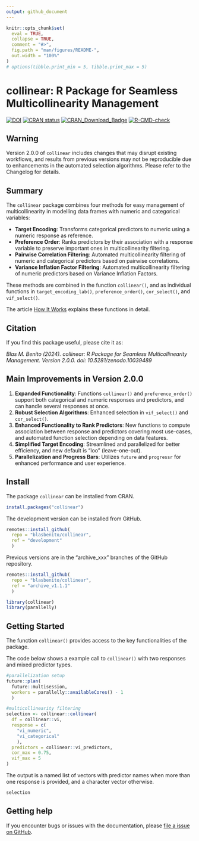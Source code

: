 ```yaml
---
output: github_document
---
```


<!-- README.md is generated from README.Rmd. Please edit that file -->

```r
knitr::opts_chunk$set(
  eval = TRUE,
  collapse = TRUE,
  comment = "#>",
  fig.path = "man/figures/README-",
  out.width = "100%"
)
# options(tibble.print_min = 5, tibble.print_max = 5)
```

<!-- Development badges 
# collinear <a href="https://dplyr.tidyverse.org"><img src="man/figures/logo.png" align="right" height="138" /></a>
-->


# collinear: R Package for Seamless Multicollinearity Management


<!-- Development badges 

[![R-CMD-check](https://github.com/BlasBenito/collinear/actions/workflows/R-CMD-check.yaml/badge.svg)](https://github.com/BlasBenito/collinear/actions/workflows/R-CMD-check.yaml)
[![Devel-version](https://img.shields.io/badge/devel%20version-1.0.1-blue.svg)](https://github.com/blasbenito/collinear)

<!-- badges: start -->

[![DOI](https://zenodo.org/badge/DOI/10.5281/zenodo.10039489.svg)](https://doi.org/10.5281/zenodo.10039489)
[![CRAN status](https://www.r-pkg.org/badges/version/collinear)](https://cran.r-project.org/package=collinear)
[![CRAN\_Download\_Badge](http://cranlogs.r-pkg.org/badges/grand-total/collinear)](https://CRAN.R-project.org/package=collinear)
[![R-CMD-check](https://github.com/BlasBenito/collinear/actions/workflows/R-CMD-check.yaml/badge.svg)](https://github.com/BlasBenito/collinear/actions/workflows/R-CMD-check.yaml)

<!-- badges: end -->

## Warning

Version 2.0.0 of `collinear` includes changes that may disrupt existing workflows, and results from previous versions may not be reproducible due to enhancements in the automated selection algorithms. Please refer to the Changelog for details.

## Summary

The `collinear` package combines four methods for easy management of multicollinearity in modelling data frames with numeric and categorical variables:

- **Target Encoding**: Transforms categorical predictors to numeric using a numeric response as reference.
- **Preference Order**: Ranks predictors by their association with a response variable to preserve important ones in multicollinearity filtering.
- **Pairwise Correlation Filtering**: Automated multicollinearity filtering of numeric and categorical predictors based on pairwise correlations.
- **Variance Inflation Factor Filtering**: Automated multicollinearity filtering of numeric predictors based on Variance Inflation Factors.

These methods are combined in the function `collinear()`, and as individual functions in `target_encoding_lab()`, `preference_order()`, `cor_select()`, and `vif_select()`.

The article [How It Works](https://blasbenito.github.io/collinear/articles/how_it_works/how_it_works.html) explains these functions in detail.

## Citation

If you find this package useful, please cite it as:

*Blas M. Benito (2024). collinear: R Package for Seamless Multicollinearity Management. Version 2.0.0. doi: 10.5281/zenodo.10039489*

## Main Improvements in Version 2.0.0

1. **Expanded Functionality**: Functions `collinear()` and `preference_order()` support both categorical and numeric responses and predictors, and can handle several responses at once.
2. **Robust Selection Algorithms**: Enhanced selection in `vif_select()` and `cor_select()`.
3. **Enhanced Functionality to Rank Predictors**: New functions to compute association between response and predictors covering most use-cases, and automated function selection depending on data features.
4. **Simplified Target Encoding**: Streamlined and parallelized for better efficiency, and new default is "loo" (leave-one-out).
5. **Parallelization and Progress Bars**: Utilizes `future` and `progressr` for enhanced performance and user experience.


## Install

The package `collinear` can be installed from CRAN.

```r
install.packages("collinear")
```


The development version can be installed from GitHub.

```r
remotes::install_github(
  repo = "blasbenito/collinear", 
  ref = "development"
  )
```


Previous versions are in the “archive_xxx” branches of the GitHub
repository.

```r
remotes::install_github(
  repo = "blasbenito/collinear", 
  ref = "archive_v1.1.1"
  )
```


```r
library(collinear)
library(parallelly)
```


## Getting Started

The function `collinear()` provides access to the key functionalities of the package.

The code below shows a example call to `collinear()` with two responses and mixed predictor types.

```r
#parallelization setup
future::plan(
  future::multisession,
  workers = parallelly::availableCores() - 1
  )

#multicollinearity filtering
selection <- collinear::collinear(
  df = collinear::vi,
  response = c(
    "vi_numeric",
    "vi_categorical"
    ),
  predictors = collinear::vi_predictors,
  cor_max = 0.75,
  vif_max = 5
)
```

The output is a named list of vectors with predictor names when more than one response is provided, and a character vector otherwise.  

```r
selection
```

## Getting help

If you encounter bugs or issues with the documentation, please [file a issue on GitHub](https://github.com/BlasBenito/collinear/issues).
